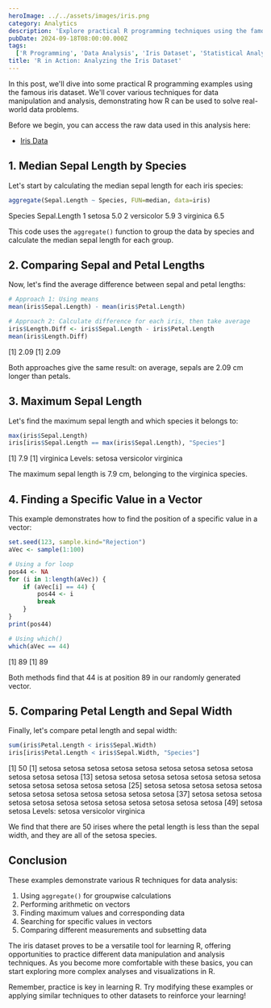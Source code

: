 ```yaml
---
heroImage: ../../assets/images/iris.png
category: Analytics
description: 'Explore practical R programming techniques using the famous iris dataset, covering data manipulation, statistical analysis, and basic problem-solving in R.'
pubDate: 2024-09-18T08:00:00.000Z
tags:
  ['R Programming', 'Data Analysis', 'Iris Dataset', 'Statistical Analysis', 'Data Manipulation']
title: 'R in Action: Analyzing the Iris Dataset'
---
```



In this post, we'll dive into some practical R programming examples using the famous iris dataset. We'll cover various techniques for data manipulation and analysis, demonstrating how R can be used to solve real-world data problems.

Before we begin, you can access the raw data used in this analysis here:

- [Iris Data](https://raw.githubusercontent.com/towardsuffering/data/main/Iris.csv)

## 1. Median Sepal Length by Species

Let's start by calculating the median sepal length for each iris species:

```r
aggregate(Sepal.Length ~ Species, FUN=median, data=iris)
```

<OutputDisplay>Species Sepal.Length 1 setosa 5.0 2 versicolor 5.9 3 virginica 6.5</OutputDisplay>

This code uses the `aggregate()` function to group the data by species and calculate the median sepal length for each group.

## 2. Comparing Sepal and Petal Lengths

Now, let's find the average difference between sepal and petal lengths:

```r
# Approach 1: Using means
mean(iris$Sepal.Length) - mean(iris$Petal.Length)

# Approach 2: Calculate difference for each iris, then take average
iris$Length.Diff <- iris$Sepal.Length - iris$Petal.Length
mean(iris$Length.Diff)
```

<OutputDisplay>[1] 2.09 [1] 2.09</OutputDisplay>

Both approaches give the same result: on average, sepals are 2.09 cm longer than petals.

## 3. Maximum Sepal Length

Let's find the maximum sepal length and which species it belongs to:

```r
max(iris$Sepal.Length)
iris[iris$Sepal.Length == max(iris$Sepal.Length), "Species"]
```

<OutputDisplay>[1] 7.9 [1] virginica Levels: setosa versicolor virginica</OutputDisplay>

The maximum sepal length is 7.9 cm, belonging to the virginica species.

## 4. Finding a Specific Value in a Vector

This example demonstrates how to find the position of a specific value in a vector:

```r
set.seed(123, sample.kind="Rejection")
aVec <- sample(1:100)

# Using a for loop
pos44 <- NA
for (i in 1:length(aVec)) {
    if (aVec[i] == 44) {
        pos44 <- i
        break
    }
}
print(pos44)

# Using which()
which(aVec == 44)
```

<OutputDisplay>[1] 89 [1] 89</OutputDisplay>

Both methods find that 44 is at position 89 in our randomly generated vector.

## 5. Comparing Petal Length and Sepal Width

Finally, let's compare petal length and sepal width:

```r
sum(iris$Petal.Length < iris$Sepal.Width)
iris[iris$Petal.Length < iris$Sepal.Width, "Species"]
```

<OutputDisplay>
	[1] 50 [1] setosa setosa setosa setosa setosa setosa setosa setosa setosa setosa setosa setosa
	[13] setosa setosa setosa setosa setosa setosa setosa setosa setosa setosa setosa setosa [25]
	setosa setosa setosa setosa setosa setosa setosa setosa setosa setosa setosa setosa [37] setosa
	setosa setosa setosa setosa setosa setosa setosa setosa setosa setosa setosa [49] setosa setosa
	Levels: setosa versicolor virginica
</OutputDisplay>

We find that there are 50 irises where the petal length is less than the sepal width, and they are all of the setosa species.

## Conclusion

These examples demonstrate various R techniques for data analysis:

1. Using `aggregate()` for groupwise calculations
2. Performing arithmetic on vectors
3. Finding maximum values and corresponding data
4. Searching for specific values in vectors
5. Comparing different measurements and subsetting data

The iris dataset proves to be a versatile tool for learning R, offering opportunities to practice different data manipulation and analysis techniques. As you become more comfortable with these basics, you can start exploring more complex analyses and visualizations in R.

Remember, practice is key in learning R. Try modifying these examples or applying similar techniques to other datasets to reinforce your learning!
